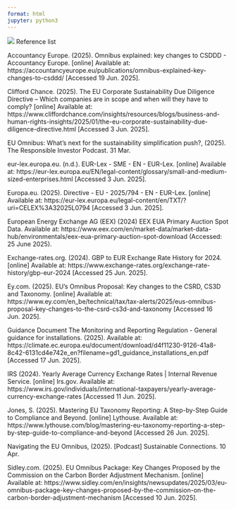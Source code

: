 ```yaml
---
format: html
jupyter: python3
---
```


![](bibheader.png){fig-align="center"}
Reference list

Accountancy Europe. (2025). Omnibus explained: key changes to CSDDD - Accountancy Europe. [online] Available at: https://accountancyeurope.eu/publications/omnibus-explained-key-changes-to-csddd/ [Accessed 19 Jun. 2025].

Clifford Chance. (2025). The EU Corporate Sustainability Due Diligence Directive – Which companies are in scope and when will they have to comply? [online] Available at: https://www.cliffordchance.com/insights/resources/blogs/business-and-human-rights-insights/2025/01/the-eu-corporate-sustainability-due-diligence-directive.html [Accessed 3 Jun. 2025].

EU Omnibus: What’s next for the sustainability simplification push?, (2025). The Responsible Investor Podcast. 31 Mar.

eur-lex.europa.eu. (n.d.). EUR-Lex - SME - EN - EUR-Lex. [online] Available at: https://eur-lex.europa.eu/EN/legal-content/glossary/small-and-medium-sized-enterprises.html [Accessed 3 Jun. 2025].

Europa.eu. (2025). Directive - EU - 2025/794 - EN - EUR-Lex. [online] Available at: https://eur-lex.europa.eu/legal-content/en/TXT/?uri=CELEX%3A32025L0794 [Accessed 3 Jun. 2025].

European Energy Exchange AG (EEX) (2024) EEX EUA Primary Auction Spot Data. Available at: https://www.eex.com/en/market-data/market-data-hub/environmentals/eex-eua-primary-auction-spot-download (Accessed: 25 June 2025). 

Exchange-rates.org. (2024). GBP to EUR Exchange Rate History for 2024. [online] Available at: https://www.exchange-rates.org/exchange-rate-history/gbp-eur-2024 [Accessed 25 Jun. 2025].

Ey.com. (2025). EU’s Omnibus Proposal: Key changes to the CSRD, CS3D and Taxonomy. [online] Available at: https://www.ey.com/en_be/technical/tax/tax-alerts/2025/eus-omnibus-proposal-key-changes-to-the-csrd-cs3d-and-taxonomy [Accessed 16 Jun. 2025].

Guidance Document The Monitoring and Reporting Regulation - General guidance for installations. (2025). Available at: https://climate.ec.europa.eu/document/download/d4f11230-9126-41a8-8c42-6131cd4e742e_en?filename=gd1_guidance_installations_en.pdf [Accessed 17 Jun. 2025].

IRS (2024). Yearly Average Currency Exchange Rates | Internal Revenue Service. [online] Irs.gov. Available at: https://www.irs.gov/individuals/international-taxpayers/yearly-average-currency-exchange-rates [Accessed 11 Jun. 2025].

Jones, S. (2025). Mastering EU Taxonomy Reporting: A Step-by-Step Guide to Compliance and Beyond. [online] Lythouse. Available at: https://www.lythouse.com/blog/mastering-eu-taxonomy-reporting-a-step-by-step-guide-to-compliance-and-beyond [Accessed 26 Jun. 2025].

Navigating the EU Omnibus, (2025). [Podcast] Sustainable Connections. 10 Apr.

Sidley.com. (2025). EU Omnibus Package: Key Changes Proposed by the Commission on the Carbon Border Adjustment Mechanism. [online] Available at: https://www.sidley.com/en/insights/newsupdates/2025/03/eu-omnibus-package-key-changes-proposed-by-the-commission-on-the-carbon-border-adjustment-mechanism [Accessed 10 Jun. 2025].
